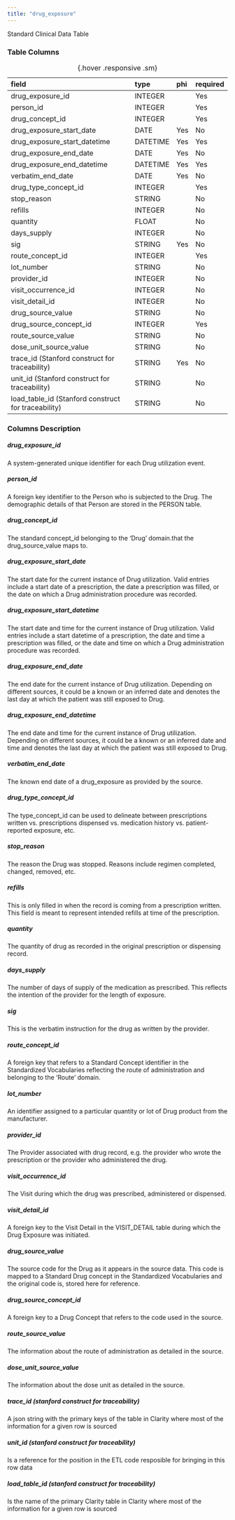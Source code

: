 ```yaml
---
title: "drug_exposure"
---
```


Standard Clinical Data Table

### Table Columns

| field                                               | type     | phi   | required   |
|:----------------------------------------------------|:---------|:------|:-----------|
| drug_exposure_id                                    | INTEGER  |       | Yes        |
| person_id                                           | INTEGER  |       | Yes        |
| drug_concept_id                                     | INTEGER  |       | Yes        |
| drug_exposure_start_date                            | DATE     | Yes   | No         |
| drug_exposure_start_datetime                        | DATETIME | Yes   | Yes        |
| drug_exposure_end_date                              | DATE     | Yes   | No         |
| drug_exposure_end_datetime                          | DATETIME | Yes   | Yes        |
| verbatim_end_date                                   | DATE     | Yes   | No         |
| drug_type_concept_id                                | INTEGER  |       | Yes        |
| stop_reason                                         | STRING   |       | No         |
| refills                                             | INTEGER  |       | No         |
| quantity                                            | FLOAT    |       | No         |
| days_supply                                         | INTEGER  |       | No         |
| sig                                                 | STRING   | Yes   | No         |
| route_concept_id                                    | INTEGER  |       | Yes        |
| lot_number                                          | STRING   |       | No         |
| provider_id                                         | INTEGER  |       | No         |
| visit_occurrence_id                                 | INTEGER  |       | No         |
| visit_detail_id                                     | INTEGER  |       | No         |
| drug_source_value                                   | STRING   |       | No         |
| drug_source_concept_id                              | INTEGER  |       | Yes        |
| route_source_value                                  | STRING   |       | No         |
| dose_unit_source_value                              | STRING   |       | No         |
| trace_id (Stanford construct for traceability)      | STRING   | Yes   | No         |
| unit_id (Stanford construct for traceability)       | STRING   |       | No         |
| load_table_id (Stanford construct for traceability) | STRING   |       | No         |

:  {.hover .responsive .sm}

### Columns Description


##### drug_exposure_id

A system-generated unique identifier for each Drug utilization event.

##### person_id

A foreign key identifier to the Person who is subjected to the Drug. The demographic details of that Person are stored in the PERSON table.

##### drug_concept_id

The standard concept_id belonging to the 'Drug' domain.that the drug_source_value maps to.

##### drug_exposure_start_date

The start date for the current instance of Drug utilization. Valid entries include a start date of a prescription, the date a prescription was filled, or the date on which a Drug administration procedure was recorded.

##### drug_exposure_start_datetime

The start date and time for the current instance of Drug utilization. Valid entries include a start datetime of a prescription, the date and time a prescription was filled, or the date and time on which a Drug administration procedure was recorded.

##### drug_exposure_end_date

The end date for the current instance of Drug utilization. Depending on different sources, it could be a known or an inferred date and denotes the last day at which the patient was still exposed to Drug.

##### drug_exposure_end_datetime

The end date and time for the current instance of Drug utilization. Depending on different sources, it could be a known or an inferred date and time and denotes the last day at which the patient was still exposed to Drug.

##### verbatim_end_date

The known end date of a drug_exposure as provided by the source.

##### drug_type_concept_id

The type_concept_id can be used to delineate between prescriptions written vs. prescriptions dispensed vs. medication history vs. patient-reported exposure, etc.

##### stop_reason

The reason the Drug was stopped. Reasons include regimen completed, changed, removed, etc.

##### refills

This is only filled in when the record is coming from a prescription written. This field is meant to represent intended refills at time of the prescription.

##### quantity

The quantity of drug as recorded in the original prescription or dispensing record.

##### days_supply

The number of days of supply of the medication as prescribed. This reflects the intention of the provider for the length of exposure.

##### sig

This is the verbatim instruction for the drug as written by the provider.

##### route_concept_id

A foreign key that refers to a Standard Concept identifier in the Standardized Vocabularies reflecting the route of administration and belonging to the 'Route' domain.

##### lot_number

An identifier assigned to a particular quantity or lot of Drug product from the manufacturer.

##### provider_id

The Provider associated with drug record, e.g. the provider who wrote the prescription or the provider who administered the drug.

##### visit_occurrence_id

The Visit during which the drug was prescribed, administered or dispensed.

##### visit_detail_id

A foreign key to the Visit Detail in the VISIT_DETAIL table during which the Drug Exposure was initiated.

##### drug_source_value

The source code for the Drug as it appears in the source data. This code is mapped to a Standard Drug concept in the Standardized Vocabularies and the original code is, stored here for reference.

##### drug_source_concept_id

A foreign key to a Drug Concept that refers to the code used in the source.

##### route_source_value

The information about the route of administration as detailed in the source.

##### dose_unit_source_value

The information about the dose unit as detailed in the source.

##### trace_id (stanford construct for traceability) 

A json string with the primary keys of the table in Clarity where most of the information for a given row is sourced

##### unit_id (stanford construct for traceability) 

Is a reference for the position in the ETL code resposible for bringing in this row data

##### load_table_id (stanford construct for traceability) 

Is the name of the primary Clarity table in Clarity where most of the information for a given row is sourced
